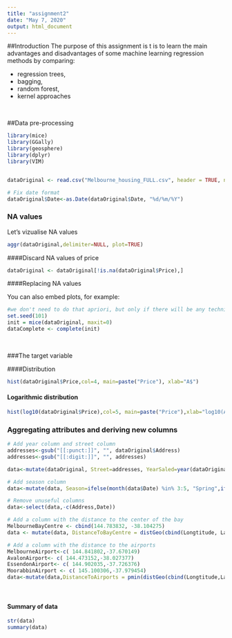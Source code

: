 ```yaml
---
title: "assignment2"
date: "May 7, 2020"
output: html_document
---
```



##Introduction
The purpose of this assignment is t is to learn the main advantages and disadvantages of some machine learning regression methods by comparing:

* regression trees,
* bagging,
* random forest,
*  kernel approaches

</br>

##Data pre-processing

```r
library(mice)
library(GGally)
library(geosphere)
library(dplyr)
library(VIM)


dataOriginal <- read.csv("Melbourne_housing_FULL.csv", header = TRUE, na.strings=c("", "NA", "#N/A"))

```


```r
# Fix date format
dataOriginal$Date<-as.Date(dataOriginal$Date, "%d/%m/%Y")
```

### NA values
Let's vizualise NA values
```r
aggr(dataOriginal,delimiter=NULL, plot=TRUE)
```

####Discard NA values of price
```r
dataOriginal <- dataOriginal[!is.na(dataOriginal$Price),]
```

####Replacing NA values

You can also embed plots, for example:

```r
#we don't need to do that apriori, but only if there will be any technique that doesn't work with NA 
set.seed(101) 
init = mice(dataOriginal, maxit=0) 
dataComplete <- complete(init)
```
</br>

###The target variable

####Distribution
```r
hist(dataOriginal$Price,col=4, main=paste("Price"), xlab="A$")
```

#### Logarithmic distribution
```r
hist(log10(dataOriginal$Price),col=5, main=paste("Price"),xlab="log10(A$)")
```

### Aggregating attributes and deriving new columns
```r

# Add year column and street column
addresses<-gsub("[[:punct:]]", "", dataOriginal$Address)
addresses<-gsub("[[:digit:]]", "", addresses)

data<-mutate(dataOriginal, Street=addresses, YearSaled=year(dataOriginal$Date))

# Add season column
data<-mutate(data, Season=ifelse(month(data$Date) %in% 3:5, "Spring",ifelse(month(data$Date) %in% 6:8, "summer", ifelse(month(data$Date) %in% 9:11, "Autumn","Winter"))))

# Remove unuseful columns
data<-select(data,-c(Address,Date))

# Add a column with the distance to the center of the bay
MelbourneBayCentre <- cbind(144.783832, -38.104275)
data <- mutate(data, DistanceToBayCentre = distGeo(cbind(Longtitude, Lattitude), MelbourneBayCentre)/1000) #in km

# Add a column with the distance to the airports
MelbourneAirport<-c( 144.841802,-37.670149)
AvalonAirport<- c( 144.473152,-38.027377)
EssendonAirport<- c( 144.902035,-37.726376)
MoorabbinAirport <- c( 145.100306,-37.979454)
data<-mutate(data,DistanceToAirports = pmin(distGeo(cbind(Longtitude,Lattitude), MelbourneAirport), distGeo(cbind(Longtitude,Lattitude), AvalonAirport), distGeo(cbind(Longtitude,Lattitude), EssendonAirport), distGeo(cbind(Longtitude,Lattitude), MoorabbinAirport))/1000) #in km
```

</br>

#### Summary of data
```r
str(data)
summary(data)
```